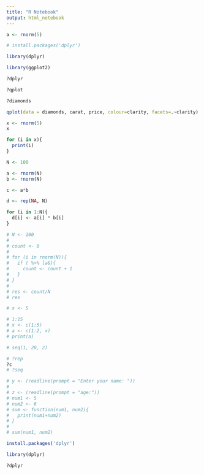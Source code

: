 ```yaml
---
title: "R Notebook"
output: html_notebook
---
```

```r

a <- rnorm(5)

# install.packages('dplyr')

library(dplyr)

library(ggplot2)

?dplyr

?qplot

?diamonds

qplot(data = diamonds, carat, price, colour=clarity, facets=.~clarity)

```
```r
x <- rnorm(5)
x

for (i in x){
  print(i)
}

N <- 100

a <- rnorm(N)
b <- rnorm(N)

c <- a*b

d <- rep(NA, N)

for (i in 1:N){
  d[i] <- a[i] * b[i]
}

# N <- 100
# 
# count <- 0
# 
# for (i in rnorm(N)){
#   if ( %>% la&){
#     count <- count + 1
#   }
# }
# 
# res <- count/N
# res
```

```r
# x <- 5

# 1:15
# x <- c(1:5)
# a <- c(1:2, x)
# print(a)

# seq(1, 20, 2)

# ?rep
?c
# ?seq

# y <- (readline(prompt = "Enter your name: "))
# 
# z <- (readline(prompt = "age:"))
# num1 <- 5 
# num2 <- 6
# sum <- function(num1, num2){
#   print(num1+num2)
# }
# 
# sum(num1, num2)

install.packages('dplyr')

library(dplyr)

?dplyr

```


